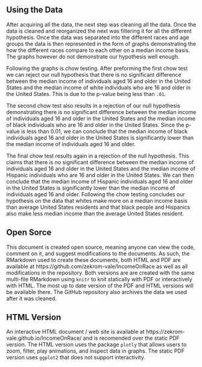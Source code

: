 ## Using the Data

After acquiring all the data, the next step was cleaning all the data. Once the data is cleaned and reorganized the next was filtering it for all the different hypothesis. Once the data was separated into the different races and age groups the data is then represented in the form of graphs demonstrating the how the different races compare to each other on a median income basis. The graphs however do not demonstrate our hypothesis well enough.

Following the graphs is chow testing. After preforming the first chow test we can reject our null hypothesis that there is no significant difference between the median income of individuals aged 16 and older in the United States and the median income of white individuals who are 16 and older in the United States. This is due to the p-value being less than `.01`.

The second chow test also results in a rejection of our null hypothesis demonstrating there is no significant difference between the median income of individuals aged 16 and older in the United States and the median income of black individuals who are 16 and older in the United States. Since the p-value is less than 0.01, we can conclude that the median income of black individuals aged 16 and older in the United States is significantly lower than the median income of individuals aged 16 and older.

The final chow test results again in a rejection of the null hypothesis. This claims that there is no significant difference between the median income of individuals aged 16 and older in the United States and the median income of Hispanic individuals who are 16 and older in the United States. We can then conclude that the median income of Hispanic individuals aged 16 and older in the United States is significantly lower than the median income of individuals aged 16 and older. Following the chow testing concludes our hypothesis on the data that whites make more on a median income basis than average United States residents and that black people and Hispanics also make less median income than the average United States resident.

## Open Sorce
This document is created open source, meaning anyone can view the code, comment on it, and suggest modifications to the documents.  As such, the RMarkdown used to create these documents, both HTML and PDF are available at https://github.com/zekrom-vale/IncomeOnRace as well as all modifications in the repository.  Both versions are are created with the same multi-file RMarkdown using `knitr` to knit statically with PDF or interactively with HTML.  The most up to date version of the PDF and HTML versions will be available there.  The GitHub repository also archives the data we used after it was cleaned.

## HTML Version
An interactive HTML document / web site is available at https://zekrom-vale.github.io/IncomeOnRace/ and is recomended over the static PDF version.  The HTML version uses the package `plotly` that allows users to zoom, filter, play animations, and inspect data in graphs.  The static PDF version uses `ggplot2` that does not support interactivity.